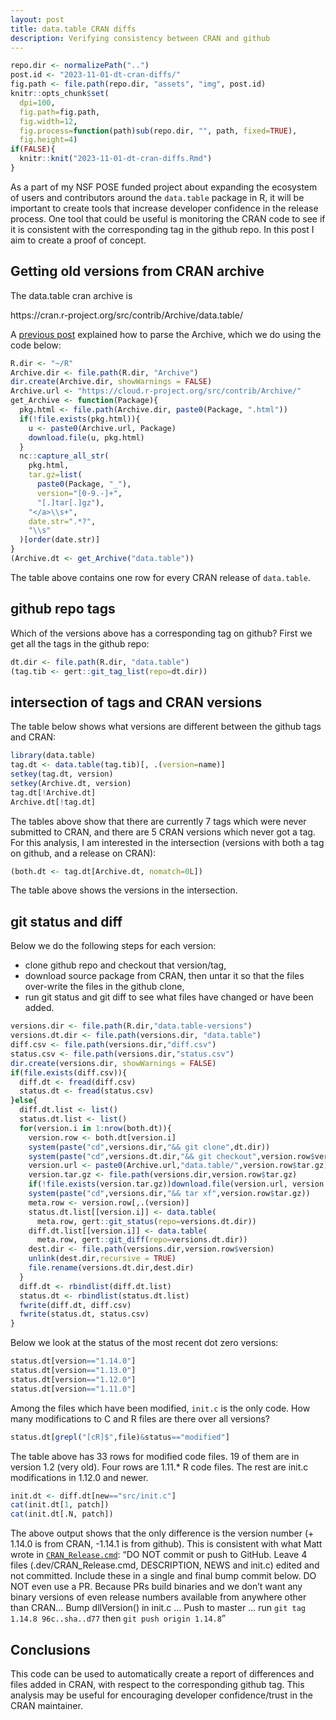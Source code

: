 ```yaml
---
layout: post
title: data.table CRAN diffs
description: Verifying consistency between CRAN and github
---
```


```r
repo.dir <- normalizePath("..")
post.id <- "2023-11-01-dt-cran-diffs/"
fig.path <- file.path(repo.dir, "assets", "img", post.id)
knitr::opts_chunk$set(
  dpi=100,
  fig.path=fig.path,
  fig.width=12,
  fig.process=function(path)sub(repo.dir, "", path, fixed=TRUE),
  fig.height=4)
if(FALSE){
  knitr::knit("2023-11-01-dt-cran-diffs.Rmd")
}
```

As a part of my NSF POSE funded project about expanding the ecosystem
of users and contributors around the `data.table` package in R, it
will be important to create tools that increase developer confidence
in the release process. One tool that could be useful is monitoring
the CRAN code to see if it is consistent with the corresponding tag in
the github repo. In this post I aim to create a proof of concept. 

## Getting old versions from CRAN archive

The data.table cran archive is

https://cran.r-project.org/src/contrib/Archive/data.table/

A [previous post](https://tdhock.github.io/blog/2022/release-history/)
explained how to parse the Archive, which we do using the code below:

```r
R.dir <- "~/R"
Archive.dir <- file.path(R.dir, "Archive")
dir.create(Archive.dir, showWarnings = FALSE)
Archive.url <- "https://cloud.r-project.org/src/contrib/Archive/"
get_Archive <- function(Package){
  pkg.html <- file.path(Archive.dir, paste0(Package, ".html"))
  if(!file.exists(pkg.html)){
    u <- paste0(Archive.url, Package)
    download.file(u, pkg.html)
  }
  nc::capture_all_str(
    pkg.html,
    tar.gz=list(
      paste0(Package, "_"),
      version="[0-9.-]+",
      "[.]tar[.]gz"),
    "</a>\\s+",
    date.str=".*?",
    "\\s"
  )[order(date.str)]
}
(Archive.dt <- get_Archive("data.table"))
```

The table above contains one row for every CRAN release of
`data.table`. 

## github repo tags

Which of the versions above has a corresponding tag on github? First
we get all the tags in the github repo:

```r
dt.dir <- file.path(R.dir, "data.table")
(tag.tib <- gert::git_tag_list(repo=dt.dir))
```

## intersection of tags and CRAN versions

The table below shows what versions are different between the github
tags and CRAN:

```r
library(data.table)
tag.dt <- data.table(tag.tib)[, .(version=name)]
setkey(tag.dt, version)
setkey(Archive.dt, version)
tag.dt[!Archive.dt]
Archive.dt[!tag.dt]
```

The tables above show that there are currently 7 tags which were never
submitted to CRAN, and there are 5 CRAN versions which never got a
tag. For this analysis, I am interested in the intersection (versions
with both a tag on github, and a release on CRAN):

```r
(both.dt <- tag.dt[Archive.dt, nomatch=0L])
```

The table above shows the versions in the intersection. 

## git status and diff

Below we do the following steps for each version:

* clone github repo and checkout that version/tag,
* download source package from CRAN, then untar it so that the files
  over-write the files in the github clone,
* run git status and git diff to see what files have changed or have
  been added.

```r
versions.dir <- file.path(R.dir,"data.table-versions")
versions.dt.dir <- file.path(versions.dir, "data.table")
diff.csv <- file.path(versions.dir,"diff.csv")
status.csv <- file.path(versions.dir,"status.csv")
dir.create(versions.dir, showWarnings = FALSE)
if(file.exists(diff.csv)){
  diff.dt <- fread(diff.csv)
  status.dt <- fread(status.csv)
}else{
  diff.dt.list <- list()
  status.dt.list <- list()
  for(version.i in 1:nrow(both.dt)){
    version.row <- both.dt[version.i]
    system(paste("cd",versions.dir,"&& git clone",dt.dir))
    system(paste("cd",versions.dt.dir,"&& git checkout",version.row$version))
    version.url <- paste0(Archive.url,"data.table/",version.row$tar.gz)
    version.tar.gz <- file.path(versions.dir,version.row$tar.gz)
    if(!file.exists(version.tar.gz))download.file(version.url, version.tar.gz)
    system(paste("cd",versions.dir,"&& tar xf",version.row$tar.gz))
    meta.row <- version.row[,.(version)]
    status.dt.list[[version.i]] <- data.table(
      meta.row, gert::git_status(repo=versions.dt.dir))
    diff.dt.list[[version.i]] <- data.table(
      meta.row, gert::git_diff(repo=versions.dt.dir))
    dest.dir <- file.path(versions.dir,version.row$version)
    unlink(dest.dir,recursive = TRUE)
    file.rename(versions.dt.dir,dest.dir)
  }
  diff.dt <- rbindlist(diff.dt.list)
  status.dt <- rbindlist(status.dt.list)
  fwrite(diff.dt, diff.csv)
  fwrite(status.dt, status.csv)
}
```

Below we look at the status of the most recent dot zero versions:

```r
status.dt[version=="1.14.0"]
status.dt[version=="1.13.0"]
status.dt[version=="1.12.0"]
status.dt[version=="1.11.0"]
```

Among the files which have been modified, `init.c` is the only
code. How many modifications to C and R files are there over all
versions?

```r
status.dt[grepl("[cR]$",file)&status=="modified"]
```

The table above has 33 rows for modified code files. 19 of them are in
version 1.2 (very old). Four rows are 1.11.* R code files. The rest
are init.c modifications in 1.12.0 and newer.

```r
init.dt <- diff.dt[new=="src/init.c"]
cat(init.dt[1, patch])
cat(init.dt[.N, patch])
```


The above output shows that the only difference is the version number
(+ 1.14.0 is from CRAN, -1.14.1 is from github). This is consistent
with what Matt wrote in [`CRAN_Release.cmd`](https://github.com/Rdatatable/data.table/blob/master/.dev/CRAN_Release.cmd):
"DO NOT commit or push to GitHub. Leave 4 files
(.dev/CRAN_Release.cmd, DESCRIPTION, NEWS and init.c) edited and not
committed. Include these in a single and final bump commit below.  DO
NOT even use a PR. Because PRs build binaries and we don't want any
binary versions of even release numbers available from anywhere other
than CRAN... Bump dllVersion() in init.c ... Push to master ... run
`git tag 1.14.8 96c..sha..d77` then `git push origin 1.14.8`"


## Conclusions

This code can be used to automatically create a report of differences
and files added in CRAN, with respect to the corresponding github
tag. This analysis may be useful for encouraging developer
confidence/trust in the CRAN maintainer.
